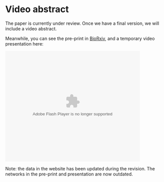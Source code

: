# Video abstract

The paper is currently under review. Once we have a final version, we will include a video abstract.

Meanwhile, you can see the pre-print in [BioRxiv](https://www.biorxiv.org/content/10.1101/2021.08.11.454937v1), and a temporary video presentation here: 

<object width="500" height="250">
  <param name="movie" value="https://youtu.be/bgx2SXWM_CI" />
  <param name="wmode" value="transparent" />
  <embed src="https://youtu.be/bgx2SXWM_CI"
         type="application/x-shockwave-flash"
         wmode="transparent" width="425" height="350" />
</object>

Note: the data in the website has been updated during the revision. 
The networks in the pre-print and presentation are now outdated.



